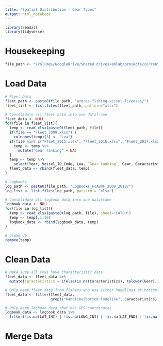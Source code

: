 ```yaml
---
title: "Spatial Distribution - Gear Types"
output: html_notebook
---
```


```r
library(readxl)
library(tidyverse)
```

# Housekeeping
```r
file_path <- "/Volumes/GoogleDrive/Shared drives/emlab/projects/current-projects/blue-prosperity-coalition/data/Azores/"
```

# Load Data
```r
# Fleet Data
fleet_path <- paste0(file_path, "azores-fishing-vessel-licenses/")
fleet_list <- list.files(fleet_path, pattern="xlsx")

# Consolidate all fleet data into one dataframe
fleet_data <- NULL
for(file in fleet_list){
  temp <- read_xlsx(paste0(fleet_path, file))
  if(file == "Fleet_2009.xlsx") { 
    colnames(temp)[3] <- "Loa"}
  if(file %in% c("Fleet_2015.xlsx", "Fleet_2016.xlsx", "Fleet_2017.xlsx", "Fleet_2018.xlsx")) { 
    temp <- temp %>% 
      mutate("Gear ranking" = NA)
  }
  temp <- temp %>% 
    select(Year, Vessel_ID_Code, Loa, `Gear ranking`, Gear, Caracteristics)
  fleet_data <- rbind(fleet_data, temp)
}

# Logbooks
log_path <- paste0(file_path, "LogBooks_FoA&WF_2009_2018/")
log_list <- list.files(log_path, pattern = "xlsx")

# Consolidate all logbook data into one dataframe
logbook_data <- NULL
for(file in log_list){
  temp <- read_xlsx(paste0(log_path, file), sheet="CATCH")
  temp <- temp[,1:18]
  logbook_data <- rbind(logbook_data, temp)
}

# Clean Up
remove(temp)
```

# Clean Data
```r
# Make sure all rows have characteristic data
fleet_data <- fleet_data %>% 
  mutate(Caracteristics = ifelse(is.na(Caracteristics), tolower(Gear), tolower(Caracteristics)))

# Only keep fleet data from fishers who use either handlines or bottom longlines
fleet_data <- filter(fleet_data, 
                     grepl("handline|bottom longline", Caracteristics))

# Only keep logbook data that has GPS coordinates
logbook_data <- logbook_data %>% 
  filter(!is.na(LAT_INI) | !is.na(LONG_INI) | !is.na(LAT_END) | !is.na(LONG_END))
```

# Merge Data
```r

```


